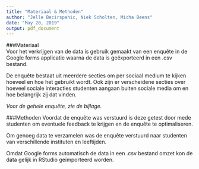 ```yaml
---
title: "Materiaal & Methoden"
author: "Jelle Becirspahic, Niek Scholten, Micha Beens"
date: "May 20, 2019"
output: pdf_document
---
```


###Materiaal  
Voor het verkrijgen van de data is gebruik gemaakt van een enquête in de Google forms applicatie waarna de data is geëxporteerd in een .csv bestand.  

De enquête bestaat uit meerdere secties om per sociaal medium te kijken hoeveel en hoe het gebruikt wordt. Ook zijn er verscheidene secties over hoeveel sociale interacties studenten aangaan buiten sociale media om en hoe belangrijk zij dat vinden.  

*Voor de gehele enquête, zie de bijlage.*

###Methoden
Voordat de enquête was verstuurd is deze getest door mede studenten om eventuele feedback te krijgen en de enquête te optimaliseren.  

Om genoeg data te verzamelen was de enquête verstuurd naar studenten van verschillende instituten en leeftijden.

Omdat Google forms automatisch de data in een .csv bestand omzet kon de data gelijk in RStudio geïmporteerd worden.